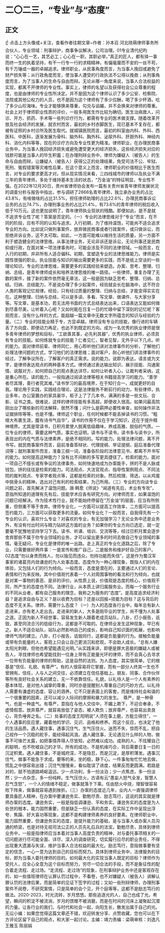 # 二〇二三，“专业”与“态度”
## 正文
☝ 点击上方头像或+关注，查看作者往期文章~作者：孙本召 河北晓萌律师事务所合伙人，专业领域：刑事辩护，商事争议解决，公司治理。01专业清代纪昀说：“心心在一艺，其艺必工；心心在一职，其职必举。”真正的匠人，都有择一事而终一生的执着坚持，有干一行专一行的求精精神，有偏毫厘而不安的一丝不苟，有千万锤成一器的卓越追求。律师职业，从民事角度而言，为当事人挽回或避免了财产损失等；从行政角度而言，使当事人遭受的行政执法不公得以挽救；从刑事角度而言，为了当事人的生命与自由而辩。无论从哪一角度来说，当事人合法权益的实现，都离不开律师的专业性。事实上，律师的名望以及获得社会公众尊重的程度，也是由律师的专业性所决定。并不是因为这个律师认识了多少公安、检察院、法院或其他公权力的人员，也不是因为这个律师有了多少应酬，喝了多少杯酒，吃了多少山珍海味。专业才能够换来尊重，勾兑与谄媚，并不会换来对律师的尊重。社会上对于律师职业性质的评价，一般多用医生作比较为确切。医生治病救人，问诊、开方、抓药、手术等一些列诊疗行为，都需有专业的医术做支撑。随着改革开放及社会经济的发展，就农村而言，最初的乡村赤脚医生，现已基本不复存在，都被有证照的乡村诊所及医生取代。就城镇医院而言，最初的科室由内科、外科、西医科、中医科，逐渐发展为骨科、脑外科、胸外科、泌尿外科、肝胆外科、神经内科、消化内科等等，现在的诊疗方向及专业性更为精准。律师职业，在办理民商事业务中，为当事人挽回经济损失或避免遭受更大的经济损失，这些经济损失对应的钱款可能是当事人的毕生积蓄；在办理刑辩业务中，律师为嫌疑人（被告人）的生命与自由而辩，让嫌疑人（被告人）获得公正的处理结果，免受司法不公、牢狱、死刑、冤假错案等灾难性后果，在这个意义上而言，律师职业的价值相比于医生而言，对专业的要求更高才对。但从现实情况来看，三四线城市的律师以及执业不满三年的青年律师，多处于维持基本生活的状态，“万金油”的特征明显，专业性不强。在2022年12月30日，贵州省律师协会发布一篇有关贵州省青年律师发展状况的调查分析与报告中指出，参与调研了2866名青年律师，独立承办业务的占比43.8%，有啥做啥的占比31.5%，担任律师助理的占比22.6%，办理民商事诉讼业务的占比74.7%，办理刑事业务的占比21.4%，有73.6%的青年律师的税后收入低于10万元。这也更加说明了，青年律师执业现状的残酷。即便如此，是不是就不追求专业性了呢？答案是否定的。（一）专业的法律思维对于“专业”而言，在不同的阶段，应有不同的认知与追求。入行初期，为了维持温饱，可能尚不适合追求专业的方向。比如说只做刑事案件，放弃做民商事或者行政案件，或只做诉讼，而拒绝非诉业务，这不太可取。如此，一方面可能难以维持生活的质量，另一方面不利于塑造健全的法律思维。从事法律业务，无论非诉还是诉讼，无论刑事还是民商抑或行政，在面对某一项法律事务时，可能会涉及不同的法律领域。一般而言，在入行的初期，并非所有人适合偏科。初期，宜塑造专业的法律思维能力。律师是实践性很强的职业。执业技能与知识的输出需要更多的实践，而不是纸上空谈的一些理论知识。专业的法律思维，需要更多的实践经验来塑造。办案、思考、整理、归纳、总结，是青年律师成长和培养法律思维的唯一路径。一些律师，重复办理了无数的案件，接了新的案件依然毫无章法，这一般是因为缺乏思考、整理、归纳、总结。归纳、总结能力，不是说办理了多少起案件，经验就会长在脑海中，这不符合人类的客观记忆规律。经验，只有经过质量的整理、归纳与总结，才能变得实实在在。这种整理、归纳与总结，可以是多读、多看、写文章、做课件、与大家分享等。写文章，是基本功，若无法用书面的方式总结表达出来，口语表达又能如何做到尽善尽美，让听着入心呢？又如何能在日复一日的忙碌中留下深刻的记忆呢？客观而言，没有什么样的方式，能超越一篇文章中无数文字所蕴含的知识与经验的力量。（二）专业的技能业精于专，方显卓越。律师没有专业的技能，像行进的车辆丢了方向盘，即便动力再足，也达不到既定的方向。成为一名优秀的执业律师是很多青年律师的梦想和目标，“工欲善其事，必先利其器”，优秀的执业律师，必须具有专业的技能。如何练就专业的技能？仁者见仁，智者见智，无外乎以下几点。听的能力。面对律师前辈、律师同仁，用心聆听他们讲对法律事件的分析，了解他们处理法律问题的方式，学习他们的法律思维；面对客户，耐心听他们讲法律事件的经过，了解争议所在，了解客户的真正需求。说的能力。说即为表达，语言或为文字，是律师表达观点的两种基本方式。律师通过表达输出知识、展示技能、沟通案情、说服对方，如何把自己的观点表达详尽，如何让听者入心，让裁判者采纳，这是重心所在。读的能力，一般指通过阅读法律等相关书籍提高学习的能力。“善学者尽其理，善行者究其难。”读书学习的最高境界，在于知行合一，成就更好的自我。理论用于实践，实践结合理论，这是法律服务不断前行的动力。有些律师，执业多年，办公室置办的家具豪华，柜子上了了几本书，满满的多是一些文玩、合影、证书之类。很难说，这样的律师技能有多高超，即便收入很高。如果问最高院刚出台了哪些新的司法解释，居然不懂；问什么是羁押必要性审查，如何操作非法证据排除等等，也是不懂。律师这个职业，任何时候都不能丢掉读书的习惯。“粗缯大布裹生涯，腹有诗书气自华”，读书的作用不仅在于学习知识，还在于提升精神境界。尤其是常读书，日积月累使人脱离低级趣味，养成高雅、脱俗的气质。一位专业的律师，需要这种气质。事实也证明，读书与不读书，读书多与读书少，所表现出的内在气质与法律素养，是绝不相同的。写的能力。处理法律问题，离不开书写。就民商事案件而言，庭前准备答辩状、代理提纲、举证提纲，庭后准备代理词等；就刑事案件而言，准备三纲一词，准备各阶段的法律意见书，都离不开书写的能力。如何提高这种能力？没有比不间断的多写更具捷径了。检索的能力。面对一项自己不擅长或有争议的法律事务，如何快速地成为办案能手，拼的不是人脉或钱包，拼的往往是检索的能力。司法观点、大法官观点、指导性案例观点、不同法院的裁判观点、专家学者观点等，这都是检索的对象。然后梳理、筛选，以从鸡蛋中挑骨头的精神，选出对己有利的检索结果，为己所用。（三）专业的方向谈专业问题之前，首先解决了温饱问题。唐·韩愈《师说》“闻道有先后，术业有专攻”，意指所知道的道理有先有后，技能学术应各有研究方向。对律师而言，如果温饱的问题已经解决。作为技术性行业，就不能始终停留在“万金油”的层面，应当有所侧重，但侧重不等于舍弃。律师专业化，一方面可以提高工作效率，二方面可以提高签约能力，三方面可以获取更多的流量。如何专业化？一般而言，自我得先有一个专业的认识，喜欢什么专业？对喜欢的专业，有无加强学习？无论业务中还是业务外，有没有付出时间与精力钻研这方面的业务？如果你的专业方向已选定，就一定要毫不犹豫地坚持学习下去。读书、听课、培训、交流等等，经过日积月累会逐步舍弃那些不属于你专业领域的业务，才可以留出更多的时间去做自己专业领域的事情。毫无疑问，专业化是律师的唯一出路。走上真正的专业化道路之后，除了专业，只需要做好两件事：一是宣传和推广自己，二是服务和维护好自己的客户。02态度“勿以身贵而贱人，勿以独见而违众，勿持功能而失信”，这是作为蜀汉军事家的诸葛亮内敛谦逊的为人处事态度。态度作为一种心理现象，既指人们的内在体验，又包括人们的行为倾向。一般而言，态度是潜在的，主要通过人们的言论、表情和行为来反映。其中价值观代表着一个人对周围事物的看法和行为倾向，也就是对某一事物的善恶、是非的评价。从性质上说，价值观是态度的核心，价值观不同，所产生的态度也不同。法律行业，从本质上讲归属服务业。而每一个服务行业的不同从业者，都有自己服务的理念，我称之为服务的“态度”。是高度追求经济利益？是追求自由与正义？是以收费为目标？还是以回报=技能为目标？这与背后的态度不无关系。律师，需要什么态度？（一）为人的态度各行业中，每年总有新人走进来，亦有老人走出去。走进来的新人，大多是刚毕业的学生，尚不懂为人处事之道。正因为新人不经世事，容易发生新人跟着老成员站队，八卦，打小报告，诋毁，甚至同流合污的低级行为，这都是不可取的。在律师业发生这种现象，早已有之。新人不适合站队，站队必然影响自己的成长，影响自己知识面的拓展，也影响律师气场的建立。八卦，打小报告，诋毁同行，这都是负能量的行为。接触负能量或带有负能量的人，客观上只会让自己更消沉和悲观，不会助人成长。“总有人嫌太阳光刺眼，但他也希望能遇见光明。”从实践来讲，即便是罪大恶极的嫌疑人或被告人，寻找律师也希望能找到一位身上带有正能量光环的律师，而不会真心去寻求一位带有负能量的律师的帮助，这是自然的法则。为人态度，其实很简单。它的根基是“信任、礼貌、有尊严”。有的人很容易将它掌握，而有一部分人终其一生也不曾拥有。信任，人与人之间交往，必须建立在信任基础上。朋友、同事、合作伙伴等所有良好社会关系的建立，无一不依靠信任。礼貌，以礼待人是一个人有素养的基本体现，是对他人诚挚的尊重，同时亦是提醒别人尊重自己的巧妙方式。以礼待人需要有谦虚的态度、容让的涵养。它不只是表面上的客套，而是维持社会和谐的一个很重要的因素，还可以减少人际间的摩擦和暴力的发生。　尊严，是一种骨气，也是一种底气。有尊严，意指在与他人交往中，不媚上欺下，不迎合奉承，不虚情假意。放弃尊严，就容易放低了姿态，被人欺负；放弃尊严，也容易出卖良心，背负唾弃之名。（二）处事的态度王阳明说“人须在事上磨，方能立得住”，一个人遇事的反应里，藏着他的学识、见识、品格和修养。而这个反应，也决定了他的生活品质。遇人藏住事，遇事沉住气，生气压住火。迷而不失，惊而不乱，把自己视作一个沉稳的舵手，能经得起风浪。遇人藏住事，无论遇见什么样的人物，做事不可锋芒太露，如把事情弄得人尽皆知，必然难以成功。成熟的人，不炫耀自己的聪明，也不吹嘘自己的才华。所有的成功，不是机缘巧合，背后需要日复一日的沉淀积累。遇人藏住事，不是城府深，不是隐忍，而是沉淀，是厚积薄发。遇事沉住气，做事不能急于求成。要等的来，坐的稳，静下心。一件事匆匆忙忙地去做，慌乱之中很容易出错；沉住气慢慢来，看似耽误了进度，结果反而更圆满。若路是对的，就不怕道路崎岖遥远。少一点功利，多一份淡泊；少一点焦虑，多一份淡然；少一点杂念，多一份纯粹。生气压住火，古语有云“愚妄人怒气全发，智慧人忍气含怒”，一个人的情绪不稳定，做事就落于下乘。任由怒火中烧，理智很容易败下阵来，做事就容易遇到挫折。（三）办案的态度近几年，业内人一直强调律师要具备匠人精神，在办案中要谦逊务实、勤勉尽责、励志笃行，这说的其实就是律师办案的态度。谦逊务实，一般是指低调谦逊、平和务实。谦逊务实的态度是为人处世的根本，能力固然重要，但是缺乏一份认真的态度，在实际工作中呈现出浮夸、焦躁、好大喜功等现象，这都不是构建律师素养的良好要素。在律师职业中，能力固然重要，但谦逊务实的态度，是提升能力的基础，是与当事人或办案人员沟通的桥梁，也是对待无视司法公正的人员先礼后兵的法宝。勤勉尽责，具体到律师业务中，一般是指律师应当本着对当事人高度负责的精神，对与委托事项相关的一切问题进行尽可能全面、详尽、深入的调查研究，切实履行应尽的职业责任，不得出现重大遗漏与失误，维护当事人合法权益的最大化。励志笃行，意指做事要有坚定的信念，一心一意为达到自己的目标而努力。具体到律师业务中，法律服务的目标，即为当事人委托律师的目的。如何最大化的实现当事人既定的目标？律师作为受托人，应全心全意为这个目标而努力，穷尽一切合法的手段，而不是象征性的配合着走流程、走过场。“走流程、走过场”的现象，在刑事辩护业务中还是客观存在的，如一些值班律师在认罪认罚过程中，不看卷，也不对嫌疑人（被告人）讲解认罪认罚的法律后果，而是简单的见证下签字的过程；又如一些刑辩律师，办理刑事案件不阅卷，不研究案情，只是简单的会个见，开个庭等等，这都不是励志笃行的做法。2020-2023，时光流转，岁月悠悠。那些追逐光的人，自己也成了光。希望，瞬间的积淀不被流淌，岁月的馈赠不被消磨，而是在时间的河床上凝聚起沉潜的力量。让各行业的我们，与时代和社会一起，向阳生长，散发出属于自己的光。无讼小编：如果您觉得这篇文章还不错，欢迎转发分享、点赞收藏，您也可以在下方评论区留下自己的观点，和大家一起讨论。主编：靖力责编：梁萌审核：刘逸凡 王雅玉 陈丽娟